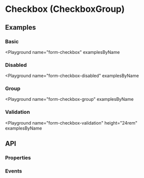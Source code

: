 
# Checkbox (CheckboxGroup)

<Tags />

## Examples

### Basic

<Playground
  name="form-checkbox"
  examplesByName
></Playground>

### Disabled

<Playground
  name="form-checkbox-disabled"
  examplesByName
></Playground>

### Group

<Playground
  name="form-checkbox-group"
  examplesByName
></Playground>

### Validation

<Playground
  name="form-checkbox-validation"
  height="24rem"
  examplesByName
></Playground>

## API

### Properties

<Props />

### Events

<Events />

